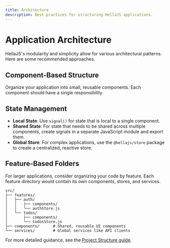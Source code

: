 ```yaml
---
title: Architecture
description: Best practices for structuring HellaJS applications.
---
```


# Application Architecture

HellaJS's modularity and simplicity allow for various architectural patterns. Here are some recommended approaches.

## Component-Based Structure

Organize your application into small, reusable components. Each component should have a single responsibility.

## State Management

- **Local State**: Use `signal()` for state that is local to a single component.
- **Shared State**: For state that needs to be shared across multiple components, create signals in a separate JavaScript module and export them.
- **Global Store**: For complex applications, use the `@hellajs/store` package to create a centralized, reactive store.

## Feature-Based Folders

For larger applications, consider organizing your code by feature. Each feature directory would contain its own components, stores, and services.

```
src/
├── features/
│   ├── auth/
│   │   ├── components/
│   │   └── authStore.js
│   └── todos/
│       ├── components/
│       └── todosStore.js
├── components/      # Shared, reusable UI components
└── services/        # Global services like API clients
```

For more detailed guidance, see the [Project Structure guide](/guides/getting-started/project-structure).

